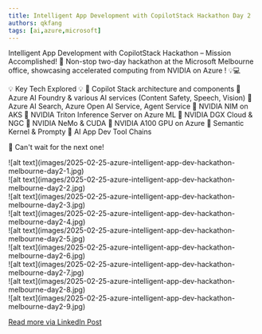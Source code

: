 ```yaml
---
title: Intelligent App Development with CopilotStack Hackathon Day 2
authors: qkfang
tags: [ai,azure,microsoft]
---
```


Intelligent App Development with CopilotStack Hackathon – Mission Accomplished! 🚀 
Non-stop two-day hackathon at the Microsoft Melbourne office, showcasing accelerated computing from NVIDIA on Azure ! 💡💻 

💡 Key Tech Explored 💡
🔹 Copilot Stack architecture and components
🔹 Azure AI Foundry & various AI services (Content Safety, Speech, Vision)
🔹 Azure AI Search, Azure Open AI Service, Agent Service
🔹 NVIDIA NIM on AKS
🔹 NVIDIA Triton Inference Server on Azure ML
🔹 NVIDIA DGX Cloud & NGC
🔹 NVIDIA NeMo & CUDA
🔹 NVIDIA A100 GPU on Azure
🔹 Semantic Kernel & Prompty
🔹 AI App Dev Tool Chains

🙌 Can't wait for the next one! 

<div className="img-grid">
  <div className="img-item">
    ![alt text](images/2025-02-25-azure-intelligent-app-dev-hackathon-melbourne-day2-1.jpg)
  </div>
  <div className="img-item">
    ![alt text](images/2025-02-25-azure-intelligent-app-dev-hackathon-melbourne-day2-2.jpg)
  </div>
  <div className="img-item">
    ![alt text](images/2025-02-25-azure-intelligent-app-dev-hackathon-melbourne-day2-3.jpg)
  </div>
  <div className="img-item">
    ![alt text](images/2025-02-25-azure-intelligent-app-dev-hackathon-melbourne-day2-4.jpg)
  </div>
  <div className="img-item">
    ![alt text](images/2025-02-25-azure-intelligent-app-dev-hackathon-melbourne-day2-5.jpg)
  </div>
  <div className="img-item">
    ![alt text](images/2025-02-25-azure-intelligent-app-dev-hackathon-melbourne-day2-6.jpg)
  </div>
  <div className="img-item">
    ![alt text](images/2025-02-25-azure-intelligent-app-dev-hackathon-melbourne-day2-7.jpg)
  </div>
  <div className="img-item">
    ![alt text](images/2025-02-25-azure-intelligent-app-dev-hackathon-melbourne-day2-8.jpg)
  </div>
  <div className="img-item">
    ![alt text](images/2025-02-25-azure-intelligent-app-dev-hackathon-melbourne-day2-9.jpg)
  </div>
</div>

<a href="https://www.linkedin.com/posts/qkfang_copilotstack-hackathon-azure-activity-7300148262538199040-NMWH" target="_blank">Read more via LinkedIn Post</a>
